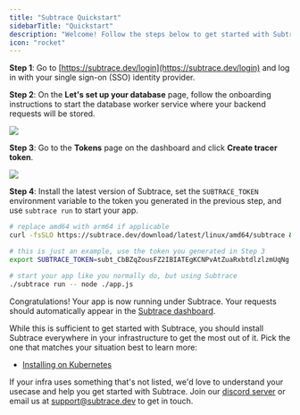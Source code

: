 ```yaml
---
title: "Subtrace Quickstart"
sidebarTitle: "Quickstart"
description: "Welcome! Follow the steps below to get started with Subtrace."
icon: "rocket"
---
```


**Step 1**: Go to [https://subtrace.dev/login](https://subtrace.dev/login) and log in with your single sign-on (SSO) identity provider.

**Step 2**: On the **Let's set up your database** page, follow the onboarding instructions to start the database worker service where your backend requests will be stored.

<img className="rounded-xl" src="/quickstart-1-onboarding.png" />

**Step 3**: Go to the **Tokens** page on the dashboard and click **Create tracer token**.

<img className="rounded-xl" src="/quickstart-2-token.png" />

**Step 4**: Install the latest version of Subtrace, set the `SUBTRACE_TOKEN` environment variable to the token you generated in the previous step, and use `subtrace run` to start your app.

```bash
# replace amd64 with arm64 if applicable
curl -fsSLO https://subtrace.dev/download/latest/linux/amd64/subtrace && chmod +x ./subtrace

# this is just an example, use the token you generated in Step 3
export SUBTRACE_TOKEN=subt_CbBZqZousFZ2IBIATEgKCNPvAtZuaRxbtdlzlzmUqNg

# start your app like you normally do, but using Subtrace
./subtrace run -- node ./app.js
```

Congratulations! Your app is now running under Subtrace. Your requests should automatically appear in the [Subtrace dashboard](https://subtrace.dev/dashboard/).

While this is sufficient to get started with Subtrace, you should install Subtrace everywhere in your infrastructure to get the most out of it. Pick the one that matches your situation best to learn more:

- [Installing on Kubernetes](/kubernetes)

If your infra uses something that's not listed, we'd love to understand your usecase and help you get started with Subtrace. Join our [discord server](https://subtrace.dev/discord) or email us at [support@subtrace.dev](support@subtrace.dev) to get in touch.
